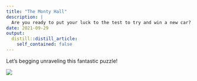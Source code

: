 ```yaml
---
title: "The Monty Hall"
description: |
  Are you ready to put your luck to the test to try and win a new car?  As we explore the once great game, "Let Make a Deal", back from 1975, you will have the chance to see if you can crack the puzzle and win the prize.
date: 2021-09-29
output:
  distill::distill_article:
    self_contained: false
---
```



Let's begging unraveling this fantastic puzzle!

![](../../images/Image_Slide.png)






